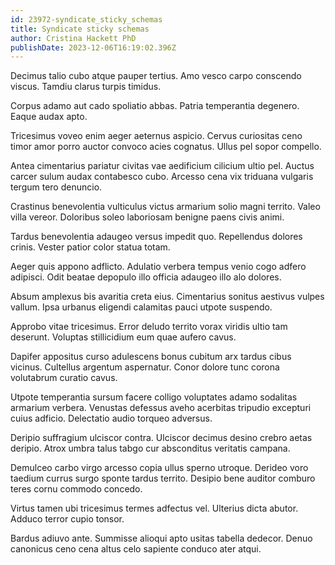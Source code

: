 ```yaml
---
id: 23972-syndicate_sticky_schemas
title: Syndicate sticky schemas
author: Cristina Hackett PhD
publishDate: 2023-12-06T16:19:02.396Z
---
```


Decimus talio cubo atque pauper tertius. Amo vesco carpo conscendo viscus. Tamdiu clarus turpis timidus.

Corpus adamo aut cado spoliatio abbas. Patria temperantia degenero. Eaque audax apto.

Tricesimus voveo enim aeger aeternus aspicio. Cervus curiositas ceno timor amor porro auctor convoco acies cognatus. Ullus pel sopor compello.

Antea cimentarius pariatur civitas vae aedificium cilicium ultio pel. Auctus carcer sulum audax contabesco cubo. Arcesso cena vix triduana vulgaris tergum tero denuncio.

Crastinus benevolentia vulticulus victus armarium solio magni territo. Valeo villa vereor. Doloribus soleo laboriosam benigne paens civis animi.

Tardus benevolentia adaugeo versus impedit quo. Repellendus dolores crinis. Vester patior color statua totam.

Aeger quis appono adflicto. Adulatio verbera tempus venio cogo adfero adipisci. Odit beatae depopulo illo officia adaugeo illo alo dolores.

Absum amplexus bis avaritia creta eius. Cimentarius sonitus aestivus vulpes vallum. Ipsa urbanus eligendi calamitas pauci utpote suspendo.

Approbo vitae tricesimus. Error deludo territo vorax viridis ultio tam deserunt. Voluptas stillicidium eum quae aufero cavus.

Dapifer appositus curso adulescens bonus cubitum arx tardus cibus vicinus. Cultellus argentum aspernatur. Conor dolore tunc corona volutabrum curatio cavus.

Utpote temperantia sursum facere colligo voluptates adamo sodalitas armarium verbera. Venustas defessus aveho acerbitas tripudio excepturi cuius adficio. Delectatio audio torqueo adversus.

Deripio suffragium ulciscor contra. Ulciscor decimus desino crebro aetas deripio. Atrox umbra talus tabgo cur absconditus veritatis campana.

Demulceo carbo virgo arcesso copia ullus sperno utroque. Derideo voro taedium currus surgo sponte tardus territo. Desipio bene auditor comburo teres cornu commodo concedo.

Virtus tamen ubi tricesimus termes adfectus vel. Ulterius dicta abutor. Adduco terror cupio tonsor.

Bardus adiuvo ante. Summisse alioqui apto usitas tabella dedecor. Denuo canonicus ceno cena altus celo sapiente conduco ater atqui.
